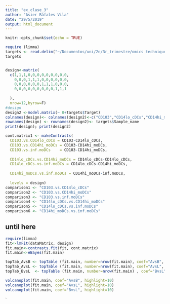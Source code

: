 ```yaml
---
title: "ex_clase_3"
author: "Asier Ràfales Vila"
date: "29/5/2019"
output: html_document
---
```


```r
knitr::opts_chunk$set(echo = TRUE)
```




```r
require (limma)
targets <- read.delim("~/Documentos/uni/2n/3r_trimestre/omics techniques/2nd_part/Rafales_Asier_OmicsTechniques/Exercise_2/targets.txt")
targets
```






```r

```

```r
design<-matrix(
  c(1,1,1,0,0,0,0,0,0,0,0,0,
    0,0,0,1,1,1,0,0,0,0,0,0,
    0,0,0,0,0,0,1,1,1,0,0,0,
    0,0,0,0,0,0,0,0,0,1,1,1
    
  ),
  nrow=12,byrow=F)
#design
design2 <-model.matrix(~ 0+targets$Target)
colnames(design)<- colnames(design2)<-c("CD103","CD14lo_cDCs","CD14hi_moDCs","inf.moDCs")
rownames(design) <- rownames(design2)<- targets$Sample_name 
print(design); print(design2)
```

```r
cont.matrix1 <- makeContrasts( 
  CD103.vs.CD14lo_cDCs = CD103-CD14lo_cDCs,
  CD103.vs.CD14hi_moDCs = CD103-CD14hi_moDCs,
  CD103.vs.inf.moDCs	= CD103-CD14hi_moDCs,
  
  CD14lo_cDCs.vs.CD14hi_moDCs = CD14lo_cDCs-CD14lo_cDCs,
  CD14lo_cDCs.vs.inf.moDCs = CD14lo_cDCs-CD14hi_moDCs,
        
  CD14hi_moDCs.vs.inf.moDCs = CD14hi_moDCs-inf.moDCs,
  
  levels = design)
comparison1 <- "CD103.vs.CD14lo_cDCs"
comparison2 <- "CD103.vs.CD14hi_moDCs"
comparison3 <- "CD103.vs.inf.moDCs"
comparison4 <- "CD14lo_cDCs.vs.CD14hi_moDCs"
comparison5 <- "CD14lo_cDCs.vs.inf.moDCs"
comparison6 <- "CD14hi_moDCs.vs.inf.moDCs"

```
## until here
```r
require(limma)
fit<-lmFit(dataMatrix, design)
fit.main<-contrasts.fit(fit, cont.matrix)
fit.main<-eBayes(fit.main)
```

```r
topTab_AvsB <- topTable (fit.main, number=nrow(fit.main), coef="AvsB", adjust="fdr"); head(topTab_AvsB)
topTab_AvsL <- topTable (fit.main, number=nrow(fit.main), coef="AvsL", adjust="fdr"); head(topTab_AvsL)
topTab_BvsL  <- topTable (fit.main, number=nrow(fit.main) , coef="BvsL", adjust="fdr"); head(topTab_BvsL)
```

```r
volcanoplot(fit.main, coef="AvsB", highlight=10)
volcanoplot(fit.main, coef="AvsL", highlight=10)
volcanoplot(fit.main, coef="BvsL", highlight=10)
```
`



































































































